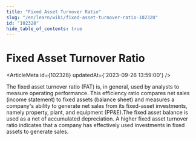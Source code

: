 ```yaml
---
title: "Fixed Asset Turnover Ratio"
slug: "/en/learn/wiki/fixed-asset-turnover-ratio-102328"
id: "102328"
hide_table_of_contents: true
---
```



# Fixed Asset Turnover Ratio

<ArticleMeta id={102328} updatedAt={'2023-09-26 13:59:00'} />
<div className='border-solid border-b border-t-0 my-4 border-[var(--ifm-color-gray-300)]' />

The fixed asset turnover ratio (FAT) is, in general, used by analysts to measure operating performance. This efficiency ratio compares net sales (income statement) to fixed assets (balance sheet) and measures a company's ability to generate net sales from its fixed-asset investments, namely property, plant, and equipment (PP&E).The fixed asset balance is used as a net of accumulated depreciation. A higher fixed asset turnover ratio indicates that a company has effectively used investments in fixed assets to generate sales.
